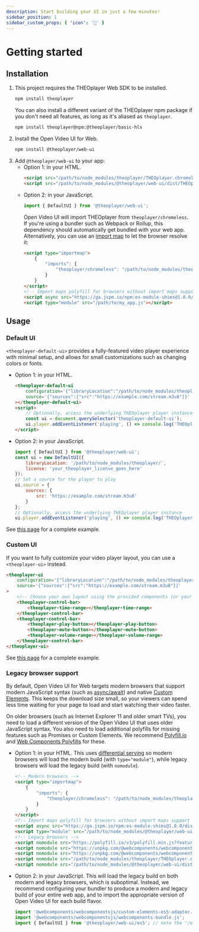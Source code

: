 ```yaml
---
description: Start building your UI in just a few minutes!
sidebar_position: 1
sidebar_custom_props: { 'icon': '🚀' }
---
```


# Getting started

## Installation

1. This project requires the THEOplayer Web SDK to be installed.
    ```sh
    npm install theoplayer
    ```
    You can also install a different variant of the THEOplayer npm package if you don't need all features, as long as it's aliased as `theoplayer`.
    ```sh
    npm install theoplayer@npm:@theoplayer/basic-hls
    ```
2. Install the Open Video UI for Web.
    ```sh
    npm install @theoplayer/web-ui
    ```
3. Add `@theoplayer/web-ui` to your app:
    - Option 1: in your HTML.
        ```html
        <script src="/path/to/node_modules/theoplayer/THEOplayer.chromeless.js"></script>
        <script src="/path/to/node_modules/@theoplayer/web-ui/dist/THEOplayerUI.js"></script>
        ```
    - Option 2: in your JavaScript.
        ```js
        import { DefaultUI } from '@theoplayer/web-ui';
        ```
        Open Video UI will import THEOplayer from `theoplayer/chromeless`.
        If you're using a bundler such as Webpack or Rollup, this dependency should automatically get bundled with your web app.
        Alternatively, you can use an [import map](https://developer.mozilla.org/en-US/docs/Web/HTML/Element/script/type/importmap) to let the browser resolve it:
        ```html
        <script type="importmap">
            {
                "imports": {
                    "theoplayer/chromeless": "/path/to/node_modules/theoplayer/THEOplayer.chromeless.esm.js"
                }
            }
        </script>
        <!-- Import maps polyfill for browsers without import maps support (e.g. Safari 16.3) -->
        <script async src="https://ga.jspm.io/npm:es-module-shims@1.8.0/dist/es-module-shims.js" crossorigin="anonymous"></script>
        <script type="module" src="/path/to/my_app.js"></script>
        ```

## Usage

### Default UI

`<theoplayer-default-ui>` provides a fully-featured video player experience with minimal setup, and allows for small customizations such as changing colors or fonts.

-   Option 1: in your HTML.
    ```html
    <theoplayer-default-ui
        configuration='{"libraryLocation":"/path/to/node_modules/theoplayer/","license":"your_theoplayer_license_goes_here"}'
        source='{"sources":{"src":"https://example.com/stream.m3u8"}}'
    ></theoplayer-default-ui>
    <script>
        // Optionally, access the underlying THEOplayer player instance
        const ui = document.querySelector('theoplayer-default-ui');
        ui.player.addEventListener('playing', () => console.log('THEOplayer is now playing'));
    </script>
    ```
-   Option 2: in your JavaScript.
    ```js
    import { DefaultUI } from '@theoplayer/web-ui';
    const ui = new DefaultUI({
        libraryLocation: '/path/to/node_modules/theoplayer/',
        license: 'your_theoplayer_license_goes_here'
    });
    // Set a source for the player to play
    ui.source = {
        sources: {
            src: 'https://example.com/stream.m3u8'
        }
    };
    // Optionally, access the underlying THEOplayer player instance
    ui.player.addEventListener('playing', () => console.log('THEOplayer is now playing'));
    ```

See [this page](examples/default-ui.mdx) for a complete example.

### Custom UI

If you want to fully customize your video player layout, you can use a `<theoplayer-ui>` instead.

```html
<theoplayer-ui
    configuration='{"libraryLocation":"/path/to/node_modules/theoplayer/","license":"your_theoplayer_license_goes_here"}'
    source='{"sources":{"src":"https://example.com/stream.m3u8"}}'
>
    <!-- Choose your own layout using the provided components (or your own!) -->
    <theoplayer-control-bar>
        <theoplayer-time-range></theoplayer-time-range>
    </theoplayer-control-bar>
    <theoplayer-control-bar>
        <theoplayer-play-button></theoplayer-play-button>
        <theoplayer-mute-button></theoplayer-mute-button>
        <theoplayer-volume-range></theoplayer-volume-range>
    </theoplayer-control-bar>
</theoplayer-ui>
```

See [this page](examples/custom-ui.mdx) for a complete example.

### Legacy browser support

By default, Open Video UI for Web targets modern browsers that support modern JavaScript syntax (such as [async/await](https://caniuse.com/async-functions)) and native [Custom Elements](https://caniuse.com/custom-elementsv1). This keeps the download size small, so your viewers can spend less time waiting for your page to load and start watching their video faster.

On older browsers (such as Internet Explorer 11 and older smart TVs), you need to load a different version of the Open Video UI that uses older JavaScript syntax. You also need to load additional polyfills for missing features such as Promises or Custom Elements. We recommend [Polyfill.io](https://polyfill.io/) and [Web Components Polyfills](https://github.com/webcomponents/polyfills) for these.

-   Option 1: in your HTML. This uses [differential serving](https://css-tricks.com/differential-serving/) so modern browsers will load the modern build (with `type="module"`), while legacy browsers will load the legacy build (with `nomodule`).

    ```html
    <!-- Modern browsers -->
    <script type="importmap">
        {
            "imports": {
                "theoplayer/chromeless": "/path/to/node_modules/theoplayer/THEOplayer.chromeless.esm.js"
            }
        }
    </script>
    <!-- Import maps polyfill for browsers without import maps support (e.g. Safari 16.3) -->
    <script async src="https://ga.jspm.io/npm:es-module-shims@1.8.0/dist/es-module-shims.js" crossorigin="anonymous"></script>
    <script type="module" src="/path/to/node_modules/@theoplayer/web-ui/dist/THEOplayerUI.mjs"></script>
    <!-- Legacy browsers -->
    <script nomodule src="https://polyfill.io/v3/polyfill.min.js?features=es2015"></script>
    <script nomodule src="https://unpkg.com/@webcomponents/webcomponentsjs@2.8.0/custom-elements-es5-adapter.js"></script>
    <script nomodule src="https://unpkg.com/@webcomponents/webcomponentsjs@2.8.0/webcomponents-bundle.js"></script>
    <script nomodule src="/path/to/node_modules/theoplayer/THEOplayer.chromeless.js"></script>
    <script nomodule src="/path/to/node_modules/@theoplayer/web-ui/dist/THEOplayerUI.es5.js"></script>
    ```

-   Option 2: in your JavaScript. This will load the legacy build on both modern and legacy browsers, which is suboptimal. Instead, we recommend configuring your bundler to produce a modern and legacy build of your entire web app, and to import the appropriate version of Open Video UI for each build flavor.

    ```js
    import '@webcomponents/webcomponentsjs/custom-elements-es5-adapter.js';
    import '@webcomponents/webcomponentsjs/webcomponents-bundle.js';
    import { DefaultUI } from '@theoplayer/web-ui/es5'; // note the "/es5" suffix
    ```
